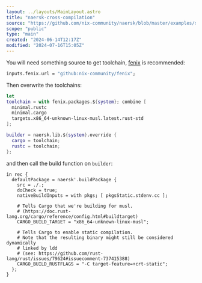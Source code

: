 ```yaml
---
layout: ../layouts/MainLayout.astro
title: "naersk-cross-compilation"
source: "https://github.com/nix-community/naersk/blob/master/examples/static-musl/flake.nix"
scope: "public"
type: "main"
created: "2024-06-14T12:17Z"
modified: "2024-07-16T15:05Z"
---
```


You will need something source to get toolchain, [fenix](/fenix) is recommended:
```nix
inputs.fenix.url = "github:nix-community/fenix";
```

Then overwrite the toolchains:
```nix
let
toolchain = with fenix.packages.${system}; combine [
  minimal.rustc
  minimal.cargo
  targets.x86_64-unknown-linux-musl.latest.rust-std
];

builder = naersk.lib.${system}.override {
  cargo = toolchain;
  rustc = toolchain;
};
```

and then call the build function on `builder`:
```
in rec {
  defaultPackage = naersk'.buildPackage {
    src = ./.;
    doCheck = true;
    nativeBuildInputs = with pkgs; [ pkgsStatic.stdenv.cc ];

    # Tells Cargo that we're building for musl.
    # (https://doc.rust-lang.org/cargo/reference/config.html#buildtarget)
    CARGO_BUILD_TARGET = "x86_64-unknown-linux-musl";

    # Tells Cargo to enable static compilation.
    # Note that the resulting binary might still be considered dynamically
    # linked by ldd
    # (see: https://github.com/rust-lang/rust/issues/79624#issuecomment-737415388)
    CARGO_BUILD_RUSTFLAGS = "-C target-feature=+crt-static";
  };
}
```